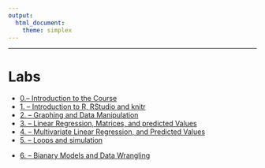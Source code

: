 ---
output: 
  html_document:  
    theme: simplex
---
***
# Labs


<ul class="fa-ul">
<li><i class="fa-li fa fa-flask"></i><a target="_blank" href=./Labs/lab0/lab0.html>0.-- Introduction to the Course</a>
<li><i class="fa-li fa fa-flask"></i><a target="_blank" href=./Labs/lab1/lab1.html>1. -- Introduction to R, RStudio and knitr </a>
<li><i class="fa-li fa fa-flask"></i><a target="_blank" href=./Labs/lab2/lab2.html>2. -- Graphing and Data Manipulation </a>
<li><i class="fa-li fa fa-flask"></i><a target="_blank" href=./Labs/lab3/lab3.html>3. -- Linear Regression, Matrices, and predicted Values </a>
<li><i class="fa-li fa fa-flask"></i><a target="_blank" href=./Labs/lab4/lab4.html>4. -- Multivariate Linear Regression, and Predicted Values </a>
<li><i class="fa-li fa fa-flask"></i><a target="_blank" href=./Labs/lab5/lab5.html>5. -- Loops and simulation </a>
<li><i class="fa-li fa fa-flask"></i><a target="_blank" href=./Labs/lab6/BbinaryModelsAndDataWrangling.R>6. -- Bianary Models
and  Data Wrangling </a>

</ul>



